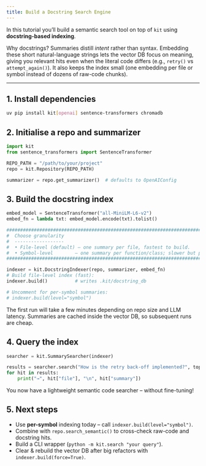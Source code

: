 ```yaml
---
title: Build a Docstring Search Engine
---
```


In this tutorial you’ll build a semantic search tool on top of `kit`
using **docstring-based indexing**. 

Why docstrings?  Summaries distill *intent* rather than syntax.  Embedding these
short natural-language strings lets the vector DB focus on meaning, giving you
relevant hits even when the literal code differs (e.g., `retry()` vs
`attempt_again()`).  It also keeps the index small (one embedding per file or
symbol instead of dozens of raw-code chunks).

---

## 1. Install dependencies

```bash
uv pip install kit[openai] sentence-transformers chromadb
```

## 2. Initialise a repo and summarizer

```python
import kit
from sentence_transformers import SentenceTransformer

REPO_PATH = "/path/to/your/project"
repo = kit.Repository(REPO_PATH)

summarizer = repo.get_summarizer()  # defaults to OpenAIConfig
```

## 3. Build the docstring index

```python
embed_model = SentenceTransformer("all-MiniLM-L6-v2")
embed_fn = lambda txt: embed_model.encode(txt).tolist()

###############################################################################
#  Choose granularity
#  ------------------
#  • File-level (default) – one summary per file, fastest to build.
#  • Symbol-level        – one summary per function/class; slower but precise.
###############################################################################

indexer = kit.DocstringIndexer(repo, summarizer, embed_fn)
# Build file-level index (fast):
indexer.build()          # writes .kit/docstring_db

# Uncomment for per-symbol summaries:
# indexer.build(level="symbol")
```

The first run will take a few minutes depending on repo size and LLM latency.
Summaries are cached inside the vector DB, so subsequent runs are cheap.

## 4. Query the index

```python
searcher = kit.SummarySearcher(indexer)

results = searcher.search("How is the retry back-off implemented?", top_k=3)
for hit in results:
    print("→", hit["file"], "\n", hit["summary"])
```

You now have a lightweight semantic code searcher – without fine-tuning!

## 5. Next steps

* Use **per-symbol** indexing today – call `indexer.build(level="symbol")`.
* Combine with `repo.search_semantic()` to cross-check raw-code and docstring hits.
* Build a CLI wrapper (`python -m kit.search "your query"`).
* Clear & rebuild the vector DB after big refactors with `indexer.build(force=True)`.
